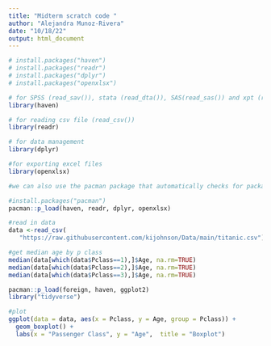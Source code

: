 ```yaml
---
title: "Midterm scratch code "
author: "Alejandra Munoz-Rivera"
date: "10/18/22"
output: html_document
---
```


```r
# install.packages("haven") 
# install.packages("readr") 
# install.packages("dplyr")
# install.packages("openxlsx")

# for SPSS (read_sav()), stata (read_dta()), SAS(read_sas()) and xpt (read_xpt()) files
library(haven) 

# for reading csv file (read_csv())
library(readr) 

# for data management
library(dplyr) 

#for exporting excel files
library(openxlsx) 

#we can also use the pacman package that automatically checks for packages, installs them if not found, and opens the associated library onces installed

#install.packages("pacman")
pacman::p_load(haven, readr, dplyr, openxlsx)
```


```r
#read in data 
data <-read_csv(
   "https://raw.githubusercontent.com/kijohnson/Data/main/titanic.csv")
```

```r
#get median age by p class 
median(data[which(data$Pclass==1),]$Age, na.rm=TRUE)
median(data[which(data$Pclass==2),]$Age, na.rm=TRUE)
median(data[which(data$Pclass==3),]$Age, na.rm=TRUE)

```

```r
pacman::p_load(foreign, haven, ggplot2)
library("tidyverse")

#plot 
ggplot(data = data, aes(x = Pclass, y = Age, group = Pclass)) +
  geom_boxplot() +
  labs(x = "Passenger Class", y = "Age",  title = "Boxplot")

```

